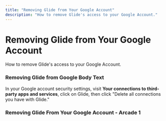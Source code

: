 ```yaml
---
title: "Removing Glide from Your Google Account"
description: "How to remove Glide's access to your Google Account."
---
```


# Removing Glide from Your Google Account

How to remove Glide's access to your Google Account.

### Removing Glide from Google Body Text

In your Google account security settings, visit **Your connections to third-party apps and services**, click on Glide, then click "Delete all connections you have with Glide."



### Removing Glide From Your Google Account - Arcade 1

